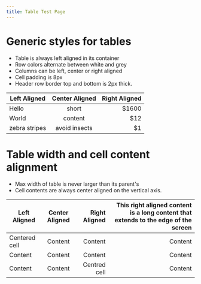 ```yaml
---
title: Table Test Page
---
```


# Generic styles for tables

- Table is always left aligned in its container
- Row colors alternate between white and grey
- Columns can be left, center or right aligned
- Cell padding is 8px
- Header row border top and bottom is 2px thick.

| Left Aligned  | Center Aligned | Right Aligned |
| ------------- | :------------: | ------------: |
| Hello         |     short      |        \$1600 |
| World         |    content     |          \$12 |
| zebra stripes | avoid insects  |           \$1 |

# Table width and cell content alignment

- Max width of table is never larger than its parent's
- Cell contents are always center aligned on the vertical axis.

| Left Aligned  | Center Aligned | Right Aligned | This right aligned content is a long content that extends to the edge of the screen |
| ------------- | :------------: | ------------: | ----------------------------------------------------------------------------------: |
| Centered cell |    Content     |       Content |                                                                             Content |
| Content       |    Content     |       Content |                                                                             Content |
| Content       |    Content     |  Centred cell |                                                                             Content |
